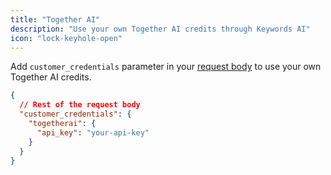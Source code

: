 ```yaml
---
title: "Together AI"
description: "Use your own Together AI credits through Keywords AI"
icon: "lock-keyhole-open"
---
```


Add `customer_credentials` parameter in your [request body](/api-endpoints/proxy-endpoints/chat-completions) to use your own Together AI credits.

```json
{
  // Rest of the request body
  "customer_credentials": {
    "togetherai": {
      "api_key": "your-api-key"
    }
  }
}
```